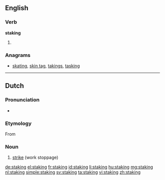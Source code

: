 ==English==

===Verb===
'''staking'''

# {{present participle of|stake}}

===Anagrams===
* [[skating#English|skating]], [[skin tag#English|skin tag]], [[takings#English|takings]], [[tasking#English|tasking]]

----

==Dutch==
{{wikipedia|lang=nl}}

===Pronunciation===
* {{IPA|/ˈstakɪŋ/|lang=nl}}

===Etymology===
From {{suffix|staken|ing|lang=nl}}

===Noun===
{{nl-noun|f|stakingen|stakinkje}}

# [[strike]] (work stoppage)

[[de:staking]]
[[el:staking]]
[[fr:staking]]
[[id:staking]]
[[li:staking]]
[[hu:staking]]
[[mg:staking]]
[[nl:staking]]
[[simple:staking]]
[[sv:staking]]
[[ta:staking]]
[[vi:staking]]
[[zh:staking]]